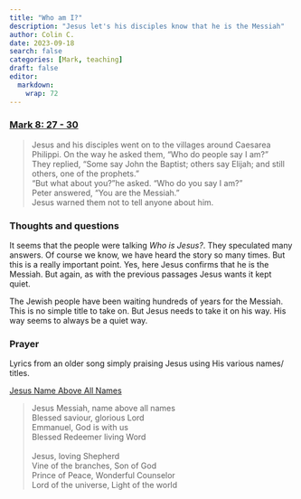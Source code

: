 ```yaml
---
title: "Who am I?"
description: "Jesus let's his disciples know that he is the Messiah"
author: Colin C.
date: 2023-09-18
search: false
categories: [Mark, teaching]
draft: false
editor: 
  markdown: 
    wrap: 72
---
```


### [Mark 8: 27 - 30](https://www.bible.com/bible/111/MRK.8.NIV)

> Jesus and his disciples went on to the villages around Caesarea Philippi. On the way he asked them, “Who do people say I am?”\
> They replied, “Some say John the Baptist; others say Elijah; and still others, one of the prophets.”\
> “But what about you?”he asked. “Who do you say I am?”\
> Peter answered, “You are the Messiah.”\
> Jesus warned them not to tell anyone about him.

### Thoughts and questions 

It seems that the people were talking _Who is Jesus?_.  They speculated many answers.  Of course we know, we have heard the story so many times.  But this is a really important point.  Yes, here Jesus confirms that he is the Messiah.  But again, as with the previous passages Jesus wants it kept quiet.  

The Jewish people have been waiting hundreds of years for the Messiah.  This is no simple title to take on.  But Jesus needs to take it on his way.  His way seems to always be a quiet way. 

### Prayer

Lyrics from an older song simply praising Jesus using His various names/ titles.  

[Jesus Name Above All Names](https://www.worshipsong.com/music/songs/songdetails/jesus-name-above-all-names)

>  Jesus Messiah, name above all names\
>  Blessed saviour, glorious Lord\
>  Emmanuel, God is with us\
>  Blessed Redeemer living Word\
>  \
>  Jesus, loving Shepherd\
>  Vine of the branches, Son of God\
>  Prince of Peace, Wonderful Counselor\
>  Lord of the universe, Light of the world\
